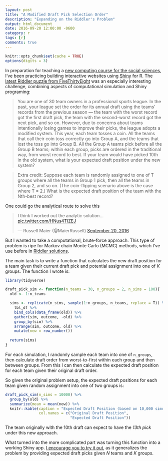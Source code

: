 ```yaml
---
layout: post
title: "A Modified Draft Pick Selection Order"
description: "Expanding on the Riddler's Problem"
output: html_document
date: 2016-09-20 12:00:00 -0600
category: r
tags: [r]
comments: true
---
```


```r
knitr::opts_chunk$set(cache = TRUE)
options(digits = 3)
```

In preparation for teaching a [new computing course for the social sciences](https://uc-cfss.github.io), I've been practicing building interactive websites using [Shiny](http://shiny.rstudio.com/) for R. The [latest Riddler puzzle from FiveThirtyEight](http://fivethirtyeight.com/features/how-high-can-count-von-count-count/) was an especially interesting challenge, combining aspects of computational simulation and Shiny programing:

> You are one of 30 team owners in a professional sports league. In the past, your league set the order for its annual draft using the teams’ records from the previous season — the team with the worst record got the first draft pick, the team with the second-worst record got the next pick, and so on. However, due to concerns about teams intentionally losing games to improve their picks, the league adopts a modified system. This year, each team tosses a coin. All the teams that call their coin toss correctly go into Group A, and the teams that lost the toss go into Group B. All the Group A teams pick before all the Group B teams; within each group, picks are ordered in the traditional way, from worst record to best. If your team would have picked 10th in the old system, what is your expected draft position under the new system?

> Extra credit: Suppose each team is randomly assigned to one of T groups where all the teams in Group 1 pick, then all the teams in Group 2, and so on. (The coin-flipping scenario above is the case where T = 2.) What is the expected draft position of the team with the Nth-best record?

One could go the analytical route to solve this

<blockquote class="twitter-tweet" data-conversation="none" data-lang="en"><p lang="en" dir="ltr">I think I worked out the analytic solution... <a href="https://t.co/HNus4TIZEJ">pic.twitter.com/HNus4TIZEJ</a></p>&mdash; Russell Maier (@MaierRussell) <a href="https://twitter.com/MaierRussell/status/778056486593454080">September 20, 2016</a></blockquote>
<script async src="//platform.twitter.com/widgets.js" charset="utf-8"></script>

But I wanted to take a computational, brute-force approach. This type of problem is ripe for Markov chain Monte Carlo (MCMC) methods, which I've use before in [Riddler solutions](http://www.bensoltoff.com/r/can-you-win-this-hot-new-game-show/).

The main task is to write a function that calculates the new draft position for a team given their current draft pick and potential assignment into one of $K$ groups. The function I wrote is:

```r
library(tidyverse)

draft_pick_sim <- function(n_teams = 30, n_groups = 2, n_sims = 100){
  old <- 1:n_teams

  sims <- replicate(n_sims, sample(1:n_groups, n_teams, replace = T)) %>%
    tbl_df %>%
    bind_cols(data_frame(old)) %>%
    gather(sim, outcome, -old) %>%
    group_by(sim) %>%
    arrange(sim, outcome, old) %>%
    mutate(new = row_number())
  
  return(sims)
}
```

For each simulation, I randomly sample each team into one of `n_groups`, then calculate draft order from worst-to-first within each group and then between groups. From this I can then calculate the expected draft position for each team given their original draft order.

So given the original problem setup, the expected draft positions for each team given random assignment into one of two groups is:

```r
draft_pick_sim(n_sims = 10000) %>%
  group_by(old) %>%
  summarize(mean = mean(new)) %>%
  knitr::kable(caption = "Expected Draft Position (based on 10,000 simulations)",
               col.names = c("Original Draft Position",
                             "Expected Draft Position"))
```

The team originally with the 10th draft can expect to have the *13th pick* under this new approach.

What turned into the more complicated part was turning this function into a working Shiny app. [I encourage you to try it out](https://bensoltoff.shinyapps.io/draft_pick/), as it generalizes the problem by providing expected draft picks given *N* teams and *K* groups.


